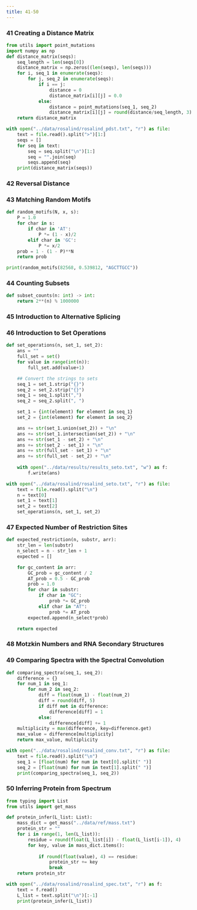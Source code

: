 ---
title: 41-50
---

### 41 Creating a Distance Matrix

```{python}
from utils import point_mutations
import numpy as np
def distance_matrix(seqs):
    seq_length = len(seqs[0])
    distance_matrix = np.zeros((len(seqs), len(seqs)))
    for i, seq_1 in enumerate(seqs):
        for j, seq_2 in enumerate(seqs):
            if i == j:
                distance = 0
                distance_matrix[i][j] = 0.0
            else:
                distance = point_mutations(seq_1, seq_2)
                distance_matrix[i][j] = round(distance/seq_length, 3)
    return distance_matrix
```

```{python}
with open("../data/rosalind/rosalind_pdst.txt", "r") as file:
    text = file.read().split(">")[1:]
    seqs = []
    for seq in text:
        seq = seq.split("\n")[1:]
        seq = "".join(seq)
        seqs.append(seq)
    print(distance_matrix(seqs))
```

### 42 Reversal Distance


### 43 Matching Random Motifs

```{python}
def random_motifs(N, x, s):
    P = 1.0
    for char in s:
        if char in 'AT':
            P *= (1 - x)/2
        elif char in 'GC':
            P *= x/2
    prob = 1 - (1 - P)**N
    return prob
```

```{python}
print(random_motifs(82568, 0.539812, "AGCTTGCC"))
```

### 44 Counting Subsets

```{python}
def subset_counts(n: int) -> int:
    return 2**(n) % 1000000
```

### 45 Introduction to Alternative Splicing


### 46 Introduction to Set Operations

```{python}
def set_operations(n, set_1, set_2):
    ans = ""
    full_set = set()
    for value in range(int(n)):
        full_set.add(value+1)

    ## Convert the strings to sets
    seq_1 = set_1.strip("{}")
    seq_2 = set_2.strip("{}")
    seq_1 = seq_1.split(",")
    seq_2 = seq_2.split(", ")

    set_1 = {int(element) for element in seq_1}
    set_2 = {int(element) for element in seq_2}

    ans += str(set_1.union(set_2)) + "\n"
    ans += str(set_1.intersection(set_2)) + "\n"
    ans += str(set_1 - set_2) + "\n"
    ans += str(set_2 - set_1) + "\n"
    ans += str(full_set - set_1) + "\n"
    ans += str(full_set - set_2) + "\n"
    
    with open("../data/results/results_seto.txt", "w") as f:
        f.write(ans)
```


```{python}
with open("../data/rosalind/rosalind_seto.txt", "r") as file:
    text = file.read().split("\n")
    n = text[0]
    set_1 = text[1]
    set_2 = text[2]
    set_operations(n, set_1, set_2)
```

### 47 Expected Number of Restriction Sites

```{python}
def expected_restriction(n, substr, arr):
    str_len = len(substr)
    n_select = n - str_len + 1
    expected = []

    for gc_content in arr:
        GC_prob = gc_content / 2
        AT_prob = 0.5 - GC_prob
        prob = 1.0
        for char in substr:
            if char in "GC":
                prob *= GC_prob
            elif char in "AT":
                prob *= AT_prob
        expected.append(n_select*prob)

    return expected
```


### 48 Motzkin Numbers and RNA Secondary Structures


### 49 Comparing Spectra with the Spectral Convolution

```{python}
def comparing_spectra(seq_1, seq_2):
    difference = {}
    for num_1 in seq_1:
        for num_2 in seq_2:
            diff = float(num_1) - float(num_2)
            diff = round(diff, 5)
            if diff not in difference:
                difference[diff] = 1
            else:
                difference[diff] += 1
    multiplicity = max(difference, key=difference.get)
    max_value = difference[multiplicity]
    return max_value, multiplicity
```

```{python}
with open("../data/rosalind/rosalind_conv.txt", "r") as file:
    text = file.read().split("\n")
    seq_1 = [float(num) for num in text[0].split(" ")]
    seq_2 = [float(num) for num in text[1].split(" ")]
    print(comparing_spectra(seq_1, seq_2))
```

### 50 Inferring Protein from Spectrum

```{python}
from typing import List
from utils import get_mass

def protein_infer(L_list: List):
    mass_dict = get_mass("../data/ref/mass.txt")
    protein_str = ""
    for i in range(1, len(L_list)):
        residue = round(float(L_list[i]) - float(L_list[i-1]), 4)
        for key, value in mass_dict.items():
            
            if round(float(value), 4) == residue:
                protein_str += key
                break
    return protein_str

```

```{python}
with open("../data/rosalind/rosalind_spec.txt", "r") as f:
    text = f.read()
    L_list = text.split("\n")[:-1]
    print(protein_infer(L_list))
```
